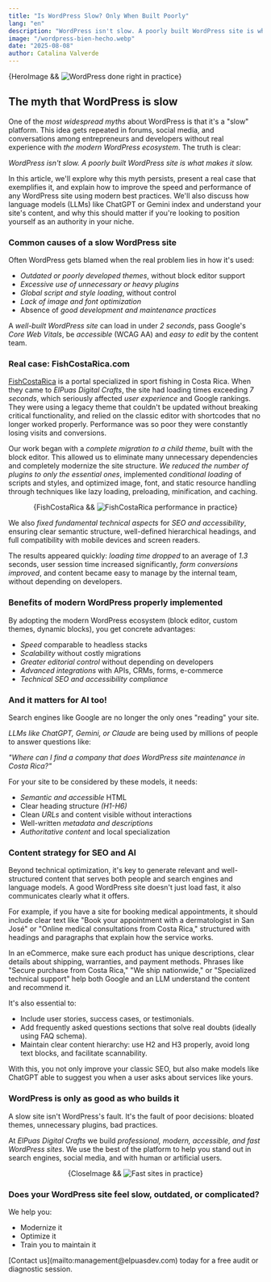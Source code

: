 ```yaml
---
title: "Is WordPress Slow? Only When Built Poorly"
lang: "en"
description: "WordPress isn't slow. A poorly built WordPress site is what makes it slow."
image: "/wordpress-bien-hecho.webp"
date: "2025-08-08"
author: Catalina Valverde
---
```




<div class="blog-hero-image">
    {HeroImage && <Image width={1020} height={510} src={HeroImage} alt="WordPress done right in practice" />}
</div>

## The myth that WordPress is slow
One of the *most widespread myths* about WordPress is that it's a "slow" platform. This idea gets repeated in forums, social media, and conversations among entrepreneurs and developers without real experience with *the modern WordPress ecosystem*. The truth is clear:

*WordPress isn't slow. A poorly built WordPress site is what makes it slow.*

In this article, we'll explore why this myth persists, present a real case that exemplifies it, and explain how to improve the speed and performance of any WordPress site using modern best practices. We'll also discuss how language models (LLMs) like ChatGPT or Gemini index and understand your site's content, and why this should matter if you're looking to position yourself as an authority in your niche.

### Common causes of a slow WordPress site
Often WordPress gets blamed when the real problem lies in how it's used:

- *Outdated or poorly developed themes*, without block editor support
- *Excessive use of unnecessary or heavy plugins*
- *Global script and style loading*, without control
- *Lack of image and font optimization*
- Absence of *good development and maintenance practices*

A *well-built WordPress site* can load in under *2 seconds*, pass Google's *Core Web Vitals*, be *accessible* (WCAG AA) and *easy to edit* by the content team.

### Real case: FishCostaRica.com
[FishCostaRica](https://fishcostarica.com) is a portal specialized in sport fishing in Costa Rica. When they came to *ElPuas Digital Crafts*, the site had loading times exceeding *7 seconds*, which seriously affected *user experience* and Google rankings. They were using a legacy theme that couldn't be updated without breaking critical functionality, and relied on the classic editor with shortcodes that no longer worked properly. Performance was so poor they were constantly losing visits and conversions.

Our work began with a *complete migration to a child theme*, built with the block editor. This allowed us to eliminate many unnecessary dependencies and completely modernize the site structure. *We reduced the number of plugins to only the essential ones*, implemented *conditional loading* of scripts and styles, and optimized image, font, and static resource handling through techniques like lazy loading, preloading, minification, and caching.

<div class="blog-image" style="margin:auto; text-align:center;">
    {FishCostaRica && <Image width={1020} height={510} src={FishCostaRica} alt="FishCostaRica performance in practice" />}
</div>

We also *fixed fundamental technical aspects* for *SEO and accessibility*, ensuring clear semantic structure, well-defined hierarchical headings, and full compatibility with mobile devices and screen readers.

The results appeared quickly: *loading time dropped* to an average of *1.3* seconds, user session time increased significantly, *form conversions improved*, and content became easy to manage by the internal team, without depending on developers.

### Benefits of modern WordPress properly implemented
By adopting the modern WordPress ecosystem (block editor, custom themes, dynamic blocks), you get concrete advantages:

- *Speed* comparable to headless stacks
- *Scalability* without costly migrations
- *Greater editorial control* without depending on developers
- *Advanced integrations* with APIs, CRMs, forms, e-commerce
- *Technical SEO and accessibility compliance*

### And it matters for AI too!
Search engines like Google are no longer the only ones "reading" your site.

*LLMs like ChatGPT, Gemini, or Claude* are being used by millions of people to answer questions like:

*"Where can I find a company that does WordPress site maintenance in Costa Rica?"*

For your site to be considered by these models, it needs:

- *Semantic and accessible* HTML
- Clear heading structure *(H1-H6)*
- Clean *URLs* and content visible without interactions
- Well-written *metadata and descriptions*
- *Authoritative content* and local specialization

### Content strategy for SEO and AI
Beyond technical optimization, it's key to generate relevant and well-structured content that serves both people and search engines and language models. A good WordPress site doesn't just load fast, it also communicates clearly what it offers.

For example, if you have a site for booking medical appointments, it should include clear text like "Book your appointment with a dermatologist in San José" or "Online medical consultations from Costa Rica," structured with headings and paragraphs that explain how the service works.

In an eCommerce, make sure each product has unique descriptions, clear details about shipping, warranties, and payment methods. Phrases like "Secure purchase from Costa Rica," "We ship nationwide," or "Specialized technical support" help both Google and an LLM understand the content and recommend it.

It's also essential to:

- Include user stories, success cases, or testimonials.
- Add frequently asked questions sections that solve real doubts (ideally using FAQ schema).
- Maintain clear content hierarchy: use H2 and H3 properly, avoid long text blocks, and facilitate scannability.

With this, you not only improve your classic SEO, but also make models like ChatGPT able to suggest you when a user asks about services like yours.

### WordPress is only as good as who builds it

A slow site isn't WordPress's fault. It's the fault of poor decisions: bloated themes, unnecessary plugins, bad practices.

At *ElPuas Digital Crafts* we build *professional, modern, accessible, and fast WordPress sites*. We use the best of the platform to help you stand out in search engines, social media, and with human or artificial users.

<div class="blog-hero-image" style="margin:auto; text-align:center;">
    {CloseImage && <Image width={1020} height={510} src={CloseImage} alt="Fast sites in practice" />}
</div>

### Does your WordPress site feel slow, outdated, or complicated?

We help you:

- Modernize it
- Optimize it
- Train you to maintain it

<div class="notification">
<p>[Contact us](mailto:management@elpuasdev.com) today for a free audit or diagnostic session.</p>
</div>
